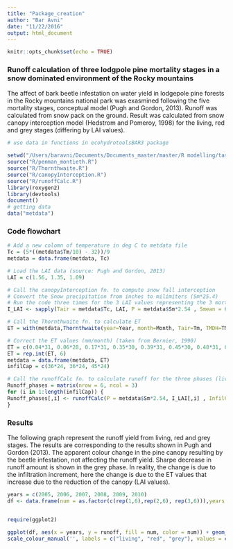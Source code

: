 ```yaml
---
title: "Package_creation"
author: "Bar Avni"
date: "11/22/2016"
output: html_document
---
```


```r
knitr::opts_chunk$set(echo = TRUE)
```

### Runoff calculation of three lodgpole pine mortality stages in a snow dominated environment of the Rocky mountains 

The affect of bark beetle infestation on water yield in lodgepole pine forests in the Rocky mountains national park was exasmined following the five mortality stages, conceptual model (Pugh and Gordon, 2013). Runoff was calculated from snow pack on the ground. Result was calculated from snow canopy interception model (Hedstrom and Pomeroy, 1998) for the living, red and grey stages (differing by LAI values).   

```r
# use data in functions in ecohydrotoolsBAR3 package

setwd("/Users/baravni/Documents/Documents_master/master/R modelling/task1/Writing_Function/EcohydrotoolsBAR3/")
source("R/penman_montieth.R")
source("R/Thornthwaite.R")
source("R/canopyInterception.R")
source("R/runoffCalc.R")
library(roxygen2)
library(devtools)
document()
# getting data
data("metdata")
```
### Code flowchart
```r
# Add a new colomn of temperature in deg C to metdata file
Tc = (5*((metdata$Tm/10) - 32))/9 
metdata = data.frame(metdata, Tc)

# Load the LAI data (source: Pugh and Gordon, 2013)
LAI = c(1.56, 1.35, 1.09)

# Call the canopyInterception fn. to compute snow fall interception
# Convert the Snow precipitation from inches to milimiters (Sm*25.4)
# Run the code three times for the 3 LAI values representing the 3 mortality stages:
I_LAI <- sapply(Tair = metdata$Tc, LAI, P = metdata$Sm*2.54 , Smean = 6.6, L0 = 0, canopyInterception)

# Call the Thornthwaite fn. to calculate ET
ET = with(metdata,Thornthwaite(year=Year, month=Month, Tair=Tm, TMDH=TMDH))

# Correct the ET values (mm/month) (taken from Bernier, 1990) 
ET = c(0.04*31, 0.06*28, 0.17*31, 0.35*30, 0.39*31, 0.45*30, 0.48*31, 0.51*31, 0.46*30, 0.38*31, 0.24*30, 0.1*31)
ET = rep.int(ET, 6)
metdata = data.frame(metdata, ET)
infilCap = c(36*24, 36*24, 45*24)

# Call the runoffCalc fn. to calculate runoff for the three phases (living, red and grey) (source: Pugh and Gordon, 2013)
Runoff_phases = matrix(nrow = 6, ncol = 3)
for (i in 1:length(infilCap)) {
Runoff_phases[,i] <- runoffCalc(P = metdata$Sm*2.54, I_LAI[,i] , InfilCap = infilCap[i] , MaxStorage = 25, ET = metdata$ET, year = metdata$Year)
}

```

### Results
The following graph represent the runoff yield from living, red and grey stages. The results are corresponding to the results shown in Pugh and Gordon (2013). The apparent colour change in the pine canopy resulting by the beetle infestation, not affecting the runoff yield. Sharpe decrease in runoff amount is shown in the grey phase. In reality, the change is due to the infiltration increment, here the change is due to the ET values that increase due to the reduction of the canopy (LAI values).
```r
years = c(2005, 2006, 2007, 2008, 2009, 2010)
df <- data.frame(num = as.factor(c(rep(1,6),rep(2,6), rep(3,6))),years = rep(years,3),runoff = c(Runoff_phases[,1],Runoff_phases[,2],Runoff_phases[,3]))


require(ggplot2)

ggplot(df, aes(x = years, y = runoff, fill = num, color = num)) + geom_line(linetype = 1, size = 2) +
scale_colour_manual('', labels = c("living", "red", "grey"), values = c(rgb(34, 94, 168, 200, maxColorValue=255),rgb(251,180,185, 200, maxColorValue=255),rgb(245, 177, 139, 200, maxColorValue=255))) + scale_fill_manual('', values = c(rgb(34, 94, 168, 200, maxColorValue=255),rgb(251,180,185, 200, maxColorValue=255),rgb(245, 177, 139, 200, maxColorValue=255)))

```

